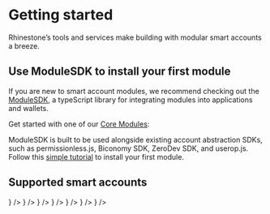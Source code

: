 
# Getting started

Rhinestone’s tools and services make building with modular smart accounts a breeze.

## Use ModuleSDK to install your first module

If you are new to smart account modules, we recommend checking out the [ModuleSDK](/module-sdk), a typeScript library for integrating modules into applications and wallets.

Get started with one of our [Core Modules](/module-sdk):

<div className="my-8">
  <CoreModulesBanner width={1000} height={400} />
</div>

ModuleSDK is built to be used alongside existing account abstraction SDKs, such as permissionless.js, Biconomy SDK, ZeroDev SDK, and userop.js. Follow this [simple tutorial](/module-sdk/tutorial-1) to install your first module.

## Supported smart accounts

<Cards>
    <Card
    title="Safe"
    href="https://safe.global/"
    icon={
      <Image
        src="/logos/safe.png"
        width={50}
        height={50}
        alt=""
        style={{ marginRight: '5px' }}
      />
    }
  />
  <Card
    title="ZeroDev Kernel" 
    href="https://zerodev.app/"
    icon={
      <Image
        src="/logos/zerodev.png"
        width={50}
        height={50}
        alt=""
        style={{ marginRight: '5px' }}
      />
    }
  />
  <Card
    title="Biconomy Nexus"
    href="https://biconomy.io/"
    icon={
      <Image
        src="/logos/biconomy.jpeg"
        width={50}
        height={50}
        alt=""
        style={{ marginRight: '5px' }}
      />
    }
  />
<Card
    title="Magic Newton"
    href="https://magic.link/"
    icon={
      <Image
        src="/logos/magic.png"
        width={50}
        height={50}
        alt=""
        style={{ marginRight: '5px' }}
      />
    }
  />
<Card
    title="Thirdweb"
    href="https://thirdweb.com/"
    icon={
      <Image
        src="/logos/thirdweb.jpg"
        width={50}
        height={50}
        alt=""
        style={{ marginRight: '5px' }}
      />
    }
  />
<Card
    title="OKX"
    href="https://www.okx.com/"
    icon={
      <Image
        src="/logos/okx.png"
        width={50}
        height={50}
        alt=""
        style={{ marginRight: '5px' }}
      />
    }
  />
<Card
    title="Trust Wallet"
    href="https://trustwallet.com/"
    icon={
      <Image
        src="/logos/trust.png"
        width={50}
        height={50}
        alt=""
        style={{ marginRight: '5px' }}
      />
    }
  />

</Cards>

